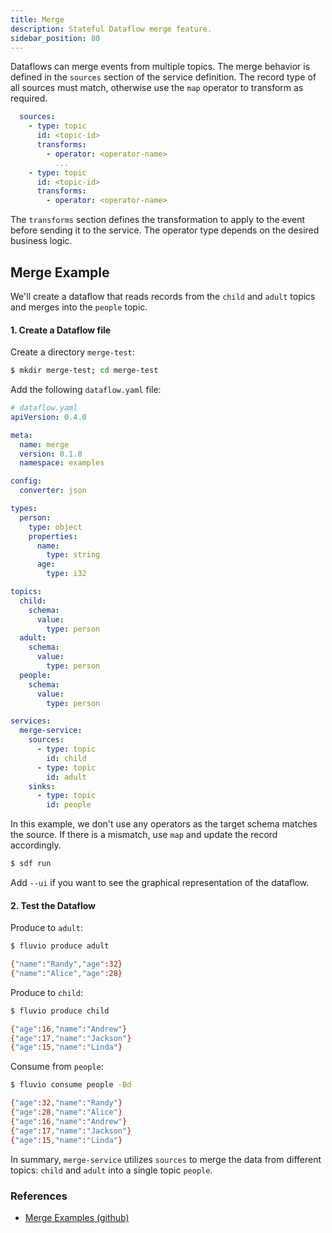 ```yaml
---
title: Merge
description: Stateful Dataflow merge feature.
sidebar_position: 80
---
```


Dataflows can merge events from multiple topics. The merge behavior is defined in the `sources` section of the service definition. The record type of all sources must match, otherwise use the `map` operator to transform as required.

```yaml
  sources:
    - type: topic
      id: <topic-id>
      transforms:
        - operator: <operator-name>
          ...
    - type: topic
      id: <topic-id>
      transforms:
        - operator: <operator-name>
```

The `transforms` section defines the transformation to apply to the event before sending it to the service. The operator type depends on the desired business logic.

## Merge Example

We'll create a dataflow that reads records from the `child` and `adult` topics and merges into the `people` topic.


#### 1. Create a Dataflow file

Create a directory `merge-test`:

```bash
$ mkdir merge-test; cd merge-test
```

Add the following `dataflow.yaml` file:

```yaml
# dataflow.yaml
apiVersion: 0.4.0

meta:
  name: merge
  version: 0.1.0
  namespace: examples

config:
  converter: json

types:
  person:
    type: object
    properties:
      name:
        type: string
      age:
        type: i32

topics:
  child:
    schema:
      value:
        type: person
  adult:
    schema:
      value:
        type: person
  people:
    schema:
      value:
        type: person

services:
  merge-service:
    sources:
      - type: topic
        id: child
      - type: topic
        id: adult
    sinks:
      - type: topic
        id: people
```

In this example, we don't use any operators as the target schema matches the source. If there is a mismatch, use `map` and update the record accordingly.

```bash
$ sdf run
```

Add `--ui` if you want to see the graphical representation of the dataflow.


#### 2. Test the Dataflow

Produce to `adult`:

```bash
$ fluvio produce adult
```

```bash
{"name":"Randy","age":32}
{"name":"Alice","age":28}
```

Produce to `child`:

```bash
$ fluvio produce child
```

```bash
{"age":16,"name":"Andrew"}
{"age":17,"name":"Jackson"}
{"age":15,"name":"Linda"}
```

Consume from `people`:

```bash copy="fl"
$ fluvio consume people -Bd
```

```bash
{"age":32,"name":"Randy"}
{"age":28,"name":"Alice"}
{"age":16,"name":"Andrew"}
{"age":17,"name":"Jackson"}
{"age":15,"name":"Linda"}
```

In summary, `merge-service` utilizes `sources` to merge the data from different topics: `child` and `adult` into a single topic `people`.

### References

* [Merge Examples (github)]

[Merge Examples (github)]: https://github.com/infinyon/stateful-dataflows-examples/tree/main/primitives/merge
